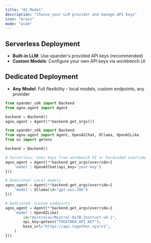 ```yaml
---
title: "AI Model"
description: "Choose your LLM provider and manage API keys"
icon: "brain"
mode: "wide"
---
```


## Serverless Deployment

- **Built-in LLM**: Use xpander's provided API keys (recommended)
- **Custom Models**: Configure your own API keys via workbench UI

## Dedicated Deployment  

- **Any Model**: Full flexibility - local models, custom endpoints, any provider

<CodeGroup>

```python Built-in LLM (Serverless)
from xpander_sdk import Backend
from agno.agent import Agent

backend = Backend()
agno_agent = Agent(**backend.get_args())
```

```python Custom Models (Serverless/Dedicated)
from xpander_sdk import Backend
from agno.agent import Agent, OpenAIChat, Ollama, OpenAILike
from os import getenv

backend = Backend()

# Serverless: Uses keys from workbench UI or hardcoded override
agno_agent = Agent(**backend.get_args(override={
    'model': OpenAIChat(api_key='your-key')
}))

# Dedicated: Local models
agno_agent = Agent(**backend.get_args(override={
    'model': Ollama(id="gpt-oss:20b")
}))

# Dedicated: Custom endpoints  
agno_agent = Agent(**backend.get_args(override={
    'model': OpenAILike(
        id="mistralai/Mixtral-8x7B-Instruct-v0.1",
        api_key=getenv("TOGETHER_API_KEY"),
        base_url="https://api.together.xyz/v1",
    )
}))
```

</CodeGroup>